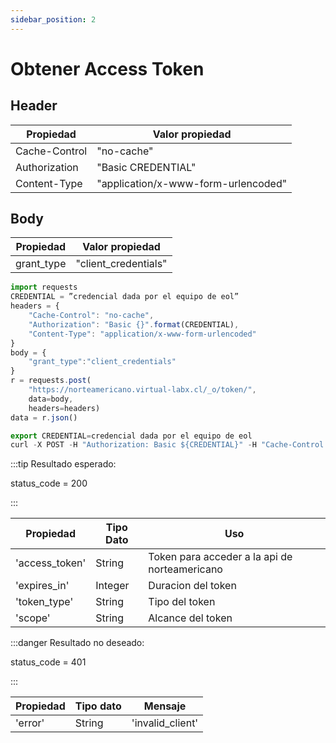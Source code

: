 ```yaml
---
sidebar_position: 2
---
```


# Obtener Access Token

## Header

| Propiedad   | Valor propiedad |
| --------------- | --------- |
| Cache-Control        | "no-cache"   |
| Authorization       | "Basic CREDENTIAL"   |                                                                                                                                                                                         |
| Content-Type        | "application/x-www-form-urlencoded"  |                                                                                                                                                                                                      |

## Body

|  Propiedad | Valor propiedad |
| --------------- | --------- |
| grant_type  | "client_credentials"   |                                                                                                                                                                                    |



```jsx title="Ejemplo consulta python"
import requests
CREDENTIAL = ”credencial dada por el equipo de eol”
headers = {
    "Cache-Control": "no-cache",
    "Authorization": "Basic {}".format(CREDENTIAL),
    "Content-Type": "application/x-www-form-urlencoded"
}
body = {
    "grant_type":"client_credentials"
}
r = requests.post(
    "https://norteamericano.virtual-labx.cl/_o/token/",
    data=body,
    headers=headers)
data = r.json()
```

```jsx title="Ejemplo consulta curl"
export CREDENTIAL=credencial dada por el equipo de eol
curl -X POST -H "Authorization: Basic ${CREDENTIAL}" -H "Cache-Control: no-cache" -H "Content-Type: application/x-www-form-urlencoded" "https://norteamericano.virtual-labx.cl/_o/token/" -d "grant_type=client_credentials"

```

:::tip Resultado esperado:

status_code = 200

:::


| Propiedad | Tipo Dato | Uso |
| ------------- | --------- | --------------------------------------------- |
| 'access_token'       | String    | Token para acceder a la api de norteamericano |
| 'expires_in'       | Integer    | Duracion del token |
| 'token_type'       | String    | Tipo del token |
| 'scope'       | String    | Alcance del token |

:::danger Resultado no deseado:

status_code = 401

:::

| Propiedad |Tipo dato  | Mensaje |
| --------------- | --------- | --------- |
| 'error'       | String   | 'invalid_client' |
